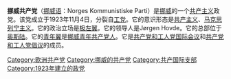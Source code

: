 {{Infobox political party|colorcode=|成立=1923年11月4日|政治立场=[[极左翼|极左翼]]|口号=''Folkemakt mot pengemakt！''<br>(人民的力量对抗金钱的力量！)|意识形态=[[共产主义|共产主义]]<br>[[马克思列宁主义|马克思列宁主义]]<br>[[女权主义|女权主义]]|名字=挪威共产党|图像=File:Norwegian_Communist_Party.png|官方色彩={{colour box|Red}} 红色}}

'''挪威共产党'''（[[挪威语|挪威语]]：Norges Kommunistiske Parti）是[[挪威|挪威]]的一个[[共产主义|共产主义]]政党。该党成立于1923年11月4日，分裂自[[工党_(挪威)|工党]]。它的意识形态是[[共产主义|共产主义]]、[[马克思列宁主义|马克思列宁主义]]。它的政治立场是[[极左翼|极左翼]]。它的领导人是Jørgen Hovde。它的总部位于[[奥斯陆|奥斯陆]]。它的[[青年翼|青年翼]]是[[挪威青年共产党人|挪威青年共产党人]]。它是[[共产党和工人党国际会议|共产党和工人党国际会议]]和[[共产党和工人党倡议|共产党和工人党倡议]]的成员。{{共产党}}
{{挪威政党}}
{{欧洲的共产党}}
[[Category:欧洲共产党|Category:欧洲共产党]]
[[Category:挪威的共产党|Category:挪威的共产党]]
[[Category:共产国际支部|Category:共产国际支部]]
[[Category:1923年建立的政党|Category:1923年建立的政党]]